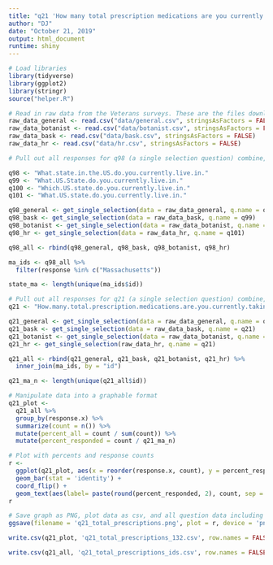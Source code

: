 ```yaml
---
title: "q21 'How many total prescription medications are you currently taking? (Please insert number)' (MA Veterans)"
author: "DJ"
date: "October 21, 2019"
output: html_document
runtime: shiny
---
```


```r
# Load libraries
library(tidyverse)
library(ggplot2)
library(stringr)
source("helper.R")
```

```r
# Read in raw data from the Veterans surveys. These are the files downloaded from survey monkey saved as a .csv
raw_data_general <- read.csv("data/general.csv", stringsAsFactors = FALSE)
raw_data_botanist <- read.csv("data/botanist.csv", stringsAsFactors = FALSE)
raw_data_bask <- read.csv("data/bask.csv", stringsAsFactors = FALSE)
raw_data_hr <- read.csv("data/hr.csv", stringsAsFactors = FALSE)
```

```r
# Pull out all responses for q98 (a single selection question) combine, then determine 'question n' (subsequent q are labeled for convenience, do not respond to survey q#)

q98 <- "What.state.in.the.US.do.you.currently.live.in."
q99 <- "What.US.State.do.you.currently.live.in."
q100 <- "Which.US.state.do.you.currently.live.in."
q101 <- "What.US.state.do.you.currently.live.in."

q98_general <- get_single_selection(data = raw_data_general, q.name = q98)
q98_bask <- get_single_selection(data = raw_data_bask, q.name = q99)
q98_botanist <- get_single_selection(data = raw_data_botanist, q.name = q100)
q98_hr <- get_single_selection(data = raw_data_hr, q.name = q101)

q98_all <- rbind(q98_general, q98_bask, q98_botanist, q98_hr)

ma_ids <- q98_all %>% 
  filter(response %in% c("Massachusetts"))

state_ma <- length(unique(ma_ids$id))
```

```r
# Pull out all responses for q21 (a single selection question) combine, then determine 'question n'
q21 <- "How.many.total.prescription.medications.are.you.currently.taking...Please.insert.number."

q21_general <- get_single_selection(data = raw_data_general, q.name = q21)
q21_bask <- get_single_selection(data = raw_data_bask, q.name = q21)
q21_botanist <- get_single_selection(data = raw_data_botanist, q.name = q21)
q21_hr <- get_single_selection(raw_data_hr, q.name = q21)

q21_all <- rbind(q21_general, q21_bask, q21_botanist, q21_hr) %>%
  inner_join(ma_ids, by = "id")

q21_ma_n <- length(unique(q21_all$id))
```

```r
# Manipulate data into a graphable format
q21_plot <- 
  q21_all %>%
  group_by(response.x) %>%
  summarize(count = n()) %>%
  mutate(percent_all = count / sum(count)) %>%
  mutate(percent_responded = count / q21_ma_n)
```

```r
# Plot with percents and response counts
r <- 
  ggplot(q21_plot, aes(x = reorder(response.x, count), y = percent_responded)) +
  geom_bar(stat = 'identity') +
  coord_flip() +
  geom_text(aes(label= paste(round(percent_responded, 2), count, sep = "***")))
r
```

```r
# Save graph as PNG, plot data as csv, and all question data including response IDs as csv (save question n and N at end of plot file as "_x.x")
ggsave(filename = 'q21_total_prescriptions.png', plot = r, device = 'png')

write.csv(q21_plot, 'q21_total_prescriptions_132.csv', row.names = FALSE)

write.csv(q21_all, 'q21_total_prescriptions_ids.csv', row.names = FALSE)
```
